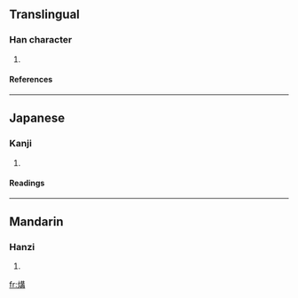 ==Translingual==
===Han character===
{{Han char|rn=86|rad=火|as=10|sn=14|four=|canj=火廿廿月 (FTTB)}}
# {{defn|Han|sort=火10}}
====References====
{{Han ref|kx=0678.170|dkj=19264|dj=1090.090|hdz=32222.040|uh=7179|ud=29049}}

----
==Japanese==
===Kanji===
{{ja-kanji|grade=|rs=火10}}
# {{defn|Japanese}} 
====Readings====
{{ja-readings|on=[[こう]] (kō), [[く]] (ku)|kun=[[のろし]] (noroshi)}}

----
==Mandarin==
===Hanzi===
{{cmn-hanzi|pin=[[gòu]] ([[gou4]])|wg=kou<sup>4</sup>}}
# {{defn|Mandarin}}

[[fr:煹]]